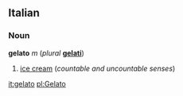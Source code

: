 ==Italian==
===Noun===
'''gelato''' ''m'' (''plural'' '''[[gelati]]''')

#[[ice cream]] (''countable and uncountable senses'')

[[it:gelato]]
[[pl:Gelato]]